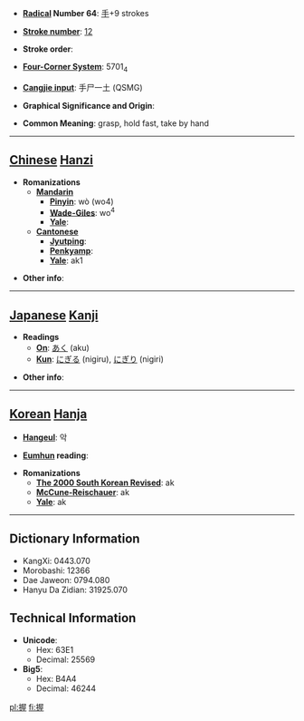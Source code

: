 * '''[[Wiktionary:Chinese radical index| Radical]] Number 64''': [[Wiktionary:Chinese radical index 手|手]]+9 strokes

* '''[[Wiktionary:Chinese total strokes index|Stroke number]]''': [[Wiktionary:Chinese total strokes index 12|12]]

* '''Stroke order''': 

* '''[[Wiktionary:Chinese four corner index|Four-Corner System]]''': 5701<sub>4</sub>

* '''[[Wiktionary:Chinese Cangjie index|Cangjie input]]''': 手尸一土 (QSMG)

* '''Graphical Significance and Origin''': 

* '''Common Meaning''': grasp, hold fast, take by hand

----

== [[Chinese]] [[Hanzi]] ==

* '''Romanizations'''
** '''[[Mandarin]]'''
*** '''[[Pinyin]]''': wò (wo4)
*** '''[[Wade-Giles]]''': wo<sup>4</sup>
*** '''[[Yale]]''': 
** '''[[Cantonese]]'''
*** '''[[Jyutping]]''':
*** '''[[Penkyamp]]''': 
*** '''[[Yale]]''': ak1

* '''Other info''': 

----

== [[Japanese]] [[Kanji]] ==

* '''Readings'''
** '''[[On]]''': [[あく]] (aku)
** '''[[Kun]]''': [[にぎる]] (nigiru), [[にぎり]] (nigiri)

* '''Other info''':  

----

== [[Korean]] [[Hanja]] ==

* '''[[Hangeul]]''': 악

* '''[[Eumhun]] reading''': 

* '''Romanizations'''
** '''[[The 2000 South Korean Revised Romanization|The 2000 South Korean Revised]]''': ak
** '''[[McCune-Reischauer]]''': ak
** '''[[Yale]]''': ak

----

== Dictionary Information ==

* KangXi: 0443.070
* Morobashi: 12366
* Dae Jaweon: 0794.080
* Hanyu Da Zidian: 31925.070

== Technical Information ==

* '''Unicode''':
** Hex: 63E1
** Decimal: 25569
* '''Big5''':
** Hex: B4A4
** Decimal: 46244

[[pl:握]]
[[fi:握]]